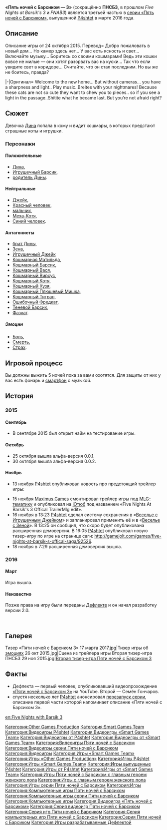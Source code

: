 {{Карточка игры
|Значок                  = [[Файл:Значок ПНСБ3.png|100px]]
|Подпись значка          = Значок игры
|Изображение             = ПНсБ 3 МЕНЮ.PNG
|Подпись                 = Главное меню игры
|Оригинальное название   = Five Nights at Barsik's 3
|Разработчик             = [[P4shtet]]
|Сценаристы              = [[P4shtet]], [[Андриана Мантиспа]]
|Художники               = [[P4shtet]], [[Андриана Мантиспа]]
|Создатель               = [[P4shtet]]
|Автор                   = [[P4shtet]]
|Переводчик              = [[P4shtet]]
|Издатели                = [[Other Games Production]], [[P4shtet]]
|Дата анонса             = сентябрь 2015
|Дата анонса 2.0         = 2017
|Дата выхода             = март 2016
|Движок                  = Clickteam Fusion 2.5
|ОС                      = [[Виндоус]]
|Сообщество ВКонтакте    = https://vk.com/fivenightswithbarsik
|Сообщество в Геймджолте = https://gamejolt.com/c/fnwbarsik-uzhyfv
|Страница в Геймджолте   = https://gamejolt.com/games/fnwbold/188928
|Вики на Фэндоме         = * [https://five-nights-with-barsik.fandom.com/ru/wiki/ русская вики],
* [https://five-nights-with-barsik.fandom.com/wiki/ английская вики].
|Предыдущая              = [[Пять ночей с Барсиком — 2]]
|Следующая               = [[Пять ночей с Барсиком — 4]]
}}'''«Пять ночей с Барсиком — 3»''' (сокращённо '''ПНСБ3''', в прошлом ''Five Nights at Barsik's 3'' и ''FNAB3'') является третьей частью в [[Серия «Пять ночей с Барсиком»|серии «Пять ночей с Барсиком»]], выпущенной [[P4shtet]] в марте 2016 года.

== Описание ==
Описание игры от 24 октября 2015.
<tabber>
Перевод=
Добро пожаловать в новый дом… Но камер здесь нет… У вас есть ясность и свет… Включайте музыку… Боритесь со своими кошмарами! Ведь эти кошки вовсе не милые — они хотят разорвать вас на куски… Так что если увидите свет в коридоре… Считайте, что он стал последним. Но вы же не боитесь, правда?

|-|Оригинал=
Welcome to the new home… But without cameras… you have a sharpness and light.. Play music..Breites with your nightmares! Because these cats are not so cute they want to chew you to pieces.. so if you see a light in the passage..Shitite what he became last. But you’re not afraid right?

</tabber>

== Сюжет ==
Девочка [[Дина]] попала в кому и видит кошмары, в которых предстают страшные коты и игрушки.

=== Персонажи ===

==== Положительные ====
* [[Дина]],
* [[Игрушечный Барсик]],
* [[Родитель Дины|родитель Дины]].

==== Нейтральные ====
* [[Джейк]],
* [[Красный человек]],
* [[Мальчик|мальчик]],
* [[Меха-Котя]],
* [[Синий человек]].

==== Антагонисты ====
* [[Брат Дины|брат Дины]],
* [[Зена]],
* [[Игрушечный Джейк]]
* [[Кошмарная Матильда]],
* [[Кошмарный Барсик]],
* [[Кошмарный Вася]],
* [[Кошмарный Вирсус]],
* [[Кошмарный Котя]],
* [[Кошмарный Кузя]],
* [[Кошмарный Плюшевый Мишка]],
* [[Кошмарный Тигран]],
* [[Ошибочный Фредкат]],
* [[Теневой Барсик]],
* [[Фазкат]].

===== Эмоции =====
* [[Боль]],
* [[Смерть]],
* [[Страх]].

== Игровой процесс ==
Вы должны выжить 5 ночей пока за вами охотятся. Для защиты от них у вас есть фонарь и [[Смартфон в серии Пяти ночей с Барсиком|смартфон]] с музыкой.
<br>

== История ==
<div class="mw-collapsible mw-collapsed" data-expandtext="Открыть" data-collapsetext="Закрыть" style="width:100%;">

=== 2015 ===
<div class="mw-collapsible-content">

==== Сентябрь ====
* В сентябре 2015 был открыт найм на тестирование игры.

==== Октябрь ====
* 25 октября вышла альфа-версия 0.0.1.
* 30 октября вышла альфа-версия 0.0.2.

==== Ноябрь ====
* 13 ноября [[P4shtet]] опубликовал новость про предстоящий трейлер игры:
{{Структурированная цитата
|Текст     = Новости об Трейлере FNAB 3 Доброго Дня,Ребят и так как Пять Ночей с Барсиком 3 в разработке.. Я добавлю трейлер я выложу его завтра вечерком =3 О и еще мы делаем трейлер вместе с создателем [[Серия Одной ночи с Котей|ONAK]] ([[Maximus Games|Maksimus Games]])
|Сказавший = [[P4shtet]]
}}
* 15 ноября [[Maximus Games]] смонтировал трейлер игры под [[MLG|MLG-тематику]] и опубликовал на [[Ютюб]] под названием «Five Nights At Barsik's 3 Offical TrailerMlg edit».
* 16 ноября в 13:23 [[P4shtet]] сделал систему сохранения в «[[Веселье с Игрушечным Джейком]]» и запланировал применить её и в «[[Веселье с Зеной]]». В 13:25 он сообщил, что скоро будет опубликована расширенная демоверсия. В 16:05 [[P4shtet]] опубликовал новую тизер-игру по игре на странице саги: http://gamejolt.com/games/five-nights-at-barsik-s-offical-saga/92526.
* 18 ноября в 7:29 расширенная демоверсия вышла.
</div></div>
<div class="mw-collapsible mw-collapsed" data-expandtext="Открыть" data-collapsetext="Закрыть" style="width:100%;">

=== 2016 ===
<div class="mw-collapsible-content">

==== Март ====
Игра вышла.

==== Неизвестно ====
Позже права на игру были переданы [[Дефлекта|Дефлекте]] и он начал разработку версии 2.0.
</div></div>
<br>

== Галерея ==
<gallery>
Тизер «Пяти ночей с Барсиком 3» 17 марта 2017.jpg|Тизер игры об [[Эмоции|эмоциях]]
26 окт 2015.jpg|Сцена из трейлера игры
Вторая тизер-игра ПНСБ3 29 ноя 2015.jpg|[[Вторая тизер-игра Пяти ночей с Барсиком 3]]
</gallery>

== Факты ==
* Дефлекта — первый человек, опубликовавший видеопрохождение [[Пять ночей с Барсиком 3|«Пяти ночей с Барсиком 3»]] на YouTube. Второй — Семён Гончаров.
* спустя несколько лет [[P4shtet]] анонсировал [[Перезапуск Пяти ночей с Барсиком от P4shtet|перезапуск серии]], описание первой части которой напоминает описание «Пяти ночей с Барсиком 3».

{{Навигационная панель игр Дефлекты}}
{{Навигационная панель игр P4shtet}}
{{Навигационная панель игр}}

[[en:Five Nights with Barsik 3]]

[[Категория:Other Games Production]]
[[Категория:Smart Games Team]]
[[Категория:Видеоигры P4shtet]]
[[Категория:Видеоигры «Smart Games Team»]]
[[Категория:Видеоигры от P4shtet]]
[[Категория:Видеоигры от «Smart Games Team»]]
[[Категория:Видеоигры Пяти ночей с Барсиком]]
[[Категория:Видеоигры серии Пяти ночей с Барсиком]]
[[Категория:Видеоигры]]
[[Категория:Игры «Smart Games Team»]]
[[Категория:Игры «Other Games Production»]]
[[Категория:Игры P4shtet]]
[[Категория:Игры «Smart Games Team»]]
[[Категория:Игры выпущенные P4shtet]]
[[Категория:Игры от P4shtet]]
[[Категория:Игры от «Smart Games Team»]]
[[Категория:Игры Пяти ночей с Барсиком с главным героем женского пола]]
[[Категория:Игры с главным героем женского пола]]
[[Категория:Игры серии Пяти ночей с Барсиком]]
[[Категория:Игры]]
[[Категория:Компьютерные игры Пяти ночей с Барсиком]]
[[Категория:Компьютерные игры серии Пяти ночей с Барсиком]]
[[Категория:Компьютерные игры]]
[[Категория:Видеоигра «Пять ночей с Барсиком»]]
[[Категория:Серия видеоигр Пяти ночей с Барсиком]]
[[Категория:Серия игр Пяти ночей с Барсиком]]
[[Категория:Серия компьютерных игр Пяти ночей с Барсиком]]
[[Категория:Серия Пяти ночей с Барсиком]]
[[Категория:Игры разрабатываемые Дефлектой]]
